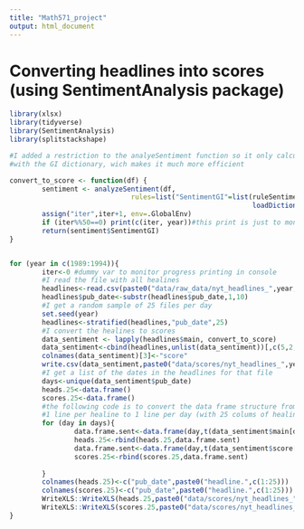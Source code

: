 ```yaml
---
title: "Math571_project"
output: html_document
---
```


# Converting headlines into scores (using SentimentAnalysis package)
```r
library(xlsx)
library(tidyverse)
library(SentimentAnalysis)
library(splitstackshape)

#I added a restriction to the analyeSentiment function so it only calculates
#with the GI dictionary, wich makes it much more efficient

convert_to_score <- function(df) {
        sentiment <- analyzeSentiment(df,
                              rules=list("SentimentGI"=list(ruleSentiment, 
                                                            loadDictionaryGI())))
        assign("iter",iter+1, env=.GlobalEnv)
        if (iter%%50==0) print(c(iter, year))#this print is just to monitor progress
        return(sentiment$SentimentGI)
}


for (year in c(1989:1994)){
        iter<-0 #dummy var to monitor progress printing in console
        #I read the file with all healines
        headlines<-read.csv(paste0("data/raw_data/nyt_headlines_",year,".csv"),stringsAsFactors = F)
        headlines$pub_date<-substr(headlines$pub_date,1,10)
        #I get a random sample of 25 files per day
        set.seed(year)
        headlines<-stratified(headlines,"pub_date",25)
        #I convert the healines to scores
        data_sentiment <- lapply(headlines$main, convert_to_score)
        data_sentiment<-cbind(headlines,unlist(data_sentiment))[,c(5,2,6)]
        colnames(data_sentiment)[3]<-"score"
        write.csv(data_sentiment,paste0("data/scores/nyt_headlines_",year,"_scored.csv"))
        #I get a list of the dates in the headlines for that file 
        days<-unique(data_sentiment$pub_date)
        heads.25<-data.frame()
        scores.25<-data.frame()
        #the following code is to convert the data frame structure from
        #1 line per healine to 1 line per day (with 25 colums of healines/scores)
        for (day in days){
                data.frame.sent<-data.frame(day,t(data_sentiment$main[data_sentiment$pub_date==day]))
                heads.25<-rbind(heads.25,data.frame.sent)
                data.frame.sent<-data.frame(day,t(data_sentiment$score[data_sentiment$pub_date==day]))
                scores.25<-rbind(scores.25,data.frame.sent)
                
        }
        colnames(heads.25)<-c("pub_date",paste0("headline.",c(1:25)))
        colnames(scores.25)<-c("pub_date",paste0("headline.",c(1:25)))
        WriteXLS::WriteXLS(heads.25,paste0("data/scores/nyt_headlines_",year,".xls"))
        WriteXLS::WriteXLS(scores.25,paste0("data/scores/nyt_headlines_",year,"_scored.xls"))
}
```


